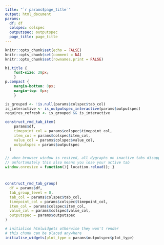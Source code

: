 ```yaml
---
title: "`r params$page_title`"
output: html_document
params:
  df: df
  colspec: colspec
  outputspec: outputspec 
  page_title: page_title
---
```


```r
knitr::opts_chunk$set(echo = FALSE)
knitr::opts_chunk$set(comment = NA)
knitr::opts_chunk$set(rownames.print = FALSE)
```

```css
h1.title {
	font-size: 28px;
	}
p.compact {
	margin-bottom: 0px;
	margin-top: 0px;
	}
```

```r
is_grouped <- !is.null(params$colspec$tab_col)
is_interactive <- is_outputspec_interactive(params$outputspec)
requires_refresh <- is_grouped && is_interactive
```

```r
construct_rmd_tab_item(
    params$df,
    timepoint_col = params$colspec$timepoint_col,
    item_col = params$colspec$item_col,
    value_col = params$colspec$value_col,
    outputspec = params$outputspec
  )

```

```js
// when browser window is resized, all dygraphs on inactive tabs disappear. Reload page to redraw them all.
// unfortunately this also means you lose your active tab
window.onresize = function(){ location.reload(); }
```

#  {.tabset .tabset-pills}

```r
construct_rmd_tab_group(
  df = params$df,
  tab_group_level = 0,
  tab_col = params$colspec$tab_col,
  timepoint_col = params$colspec$timepoint_col,
  item_col = params$colspec$item_col,
  value_col = params$colspec$value_col,
  outputspec = params$outputspec
)

```

```r
# initialise htmlwidgets otherwise they won't render
# this chunk can be placed anywhere
initialise_widgets(plot_type = params$outputspec$plot_type)
```
